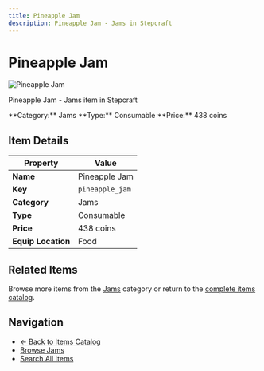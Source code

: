 ```yaml
---
title: Pineapple Jam
description: Pineapple Jam - Jams in Stepcraft
---
```


# Pineapple Jam

<div className="flex items-start gap-6 mb-8">
  <div className="flex-shrink-0">
    <img src="/assets/resources/foraging/pineapple_jam.png" alt="Pineapple Jam" className="w-24 h-24 border rounded-lg" />
  </div>
  <div className="flex-1">
    <div className="space-y-2">
      <p className="text-lg text-muted-foreground">Pineapple Jam - Jams item in Stepcraft</p>
      <div className="flex flex-wrap gap-4 text-sm">
        <span className="px-2 py-1 bg-blue-100 dark:bg-blue-900 rounded-md">
          **Category:** Jams
        </span>
        <span className="px-2 py-1 bg-green-100 dark:bg-green-900 rounded-md">
          **Type:** Consumable
        </span>
        <span className="px-2 py-1 bg-yellow-100 dark:bg-yellow-900 rounded-md">
          **Price:** 438 coins
        </span>
      </div>
    </div>
  </div>
</div>

## Item Details

| Property | Value |
|----------|-------|
| **Name** | Pineapple Jam |
| **Key** | `pineapple_jam` |
| **Category** | Jams |
| **Type** | Consumable |
| **Price** | 438 coins |
| **Equip Location** | Food |





## Related Items

Browse more items from the [Jams](/docs/items#jams) category or return to the [complete items catalog](/docs/items).

## Navigation

- [← Back to Items Catalog](/docs/items)
- [Browse Jams](/docs/items#jams)
- [Search All Items](/search)
